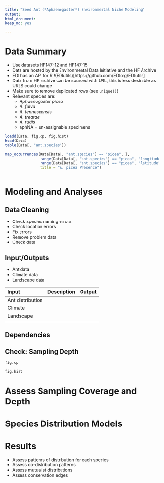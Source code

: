 ```yaml
---
title: "Seed Ant (*Aphaenogaster*) Environmental Niche Modeling"
output: 
html_document: 
keep_md: yes

---
```



# Data Summary

- Use datasets HF147-12 and HF147-15 
- Data are hosted by the Environmental Data Initiative and the HF Archive
- EDI has an API for R !(EDIutils)[https://github.com/EDIorg/EDIutils]
- Data from HF archive can be sourced with URL, this is less desirable
  as URLS could change
- Make sure to remove duplicated rows (see `unique()`)
- Relevant species are:
  - *Aphaenogaster picea*
  - *A. fulva*
  - *A. tenneseensis*
  - *A. treatae*
  - *A. rudis*
  - aphNA = un-assignable specimens

```r

loadd(Data, fig.cp, fig.hist)
head(Data)
table(Data[, "ant.species"])

```

```r

map_occurrences(Data[Data[, "ant.species"] == "picea", ], 
                range(Data[Data[, "ant.species"] == "picea", "longitude"]), 
                range(Data[Data[, "ant.species"] == "picea", "latitude"]), 
                title = "A. picea Presence") 
                

```


# Modeling and Analyses 


## Data Cleaning

- Check species naming errors
- Check location errors
- Fix errors
- Remove problem data
- Check data

## Input/Outputs

- Ant data
- Climate data
- Landscape data

| Input            | Description | Output |
|:-----------------|:------------|:-------|
| Ant distribution |             |        |
| Climate          |             |        |
| Landscape        |             |        |
|                  |             |        |


## Dependencies




## Check: Sampling Depth

```r

fig.cp

```

```r

fig.hist

```



# Assess Sampling Coverage and Depth

# Species Distribution Models

# Results

- Assess patterns of distribution for each species
- Assess co-distribution patterns
- Assess mutualist distributions
- Assess conservation edges


